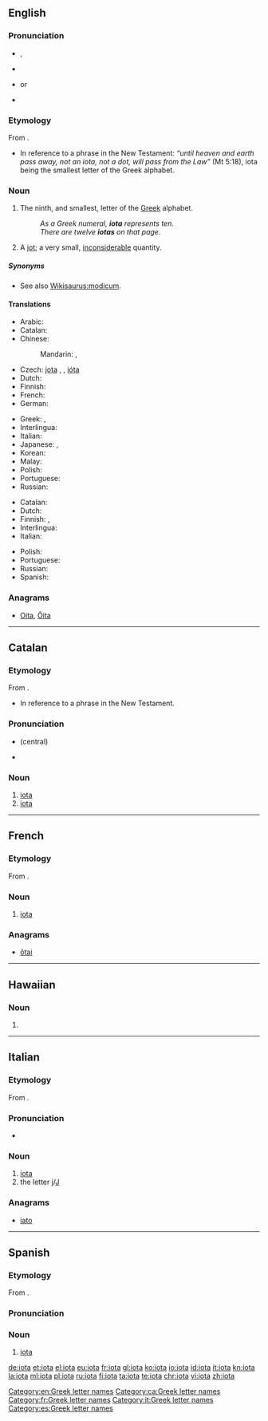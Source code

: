 {{also|Iota|IOTA}}
==English==
{{was wotd|2008|June|8}}
{{letter_disp2|theta|[[Image:Greek_uc_iota.png|20px]][[Image:Greek_lc_iota.png|18px]]|kappa|ἰῶτα|Ι|ι}}

===Pronunciation===
* {{a|UK}} {{IPA|/aɪˈəʊtə/}}, {{X-SAMPA|/aI"@U.t@/}}
* {{rhymes|əʊtə}}
* {{a|US}} {{IPA|/aɪˈoʊtə/}} or {{IPA|/ajˈowɾə/}}
* {{audio|en-us-iota.ogg|Audio (US)}}

===Etymology===
From {{etyl|grc|en}} {{term|ἰῶτα|tr=iōta|lang=grc|sc=polytonic}}.
* {{sense|jot}} In reference to a phrase in the New Testament: ''“until heaven and earth pass away, not an iota, not a dot, will pass from the Law”'' (Mt 5:18), iota being the smallest letter of the Greek alphabet.

===Noun===
{{en-noun}}

# The ninth, and smallest, letter of the [[Greek]] alphabet.
#: ''As a Greek numeral, '''iota''' represents ten.''
#: ''There are twelve '''iotas''' on that page.''
# A [[jot]]; a very small, [[inconsiderable]] quantity.

=====Synonyms=====
* {{sense|jot}} See also [[Wikisaurus:modicum]].

====Translations====
{{trans-top|Greek letter}}
* Arabic: {{t-|ar|إيوتا|f|tr='iyuutaa|sc=Arab}}
* Catalan: {{t-|ca|iota|f}}
* Chinese:
*: Mandarin: {{t|cmn|約塔|sc=Hani}}, {{t|cmn|约塔|tr=yāotǎ|sc=Hani}}
* Czech: [[jota]] {{f}}, {{t-|cs|iota|f}}, [[ióta]] {{f}}
* Dutch: {{t-|nl|jota|c}}
* Finnish: {{t+|fi|ioota}}
* French: {{t+|fr|iota|m}}
* German: {{t+|de|Jota|n}}
{{trans-mid}}
* Greek: {{t+|el|γιώτα|n|tr=gióta}}, {{t+|el|ιώτα|n|tr=ióta}}
* Interlingua: {{t-|ia|iota}}
* Italian: {{t+|it|iota}}
* Japanese: {{t-|ja|イオタ|tr=iota}}, {{t-|ja|イオータ|tr=iōta|sc=Jpan}}
* Korean: {{t+|ko|요타|tr=yota|sc=Kore}}
* Malay: {{t-|ms|iota}}
* Polish: {{t+|pl|jota|f}}
* Portuguese: {{t-|pt|iota|m}}
* Russian: {{t+|ru|йота|f|tr=jóta}}
{{trans-bottom}}

{{trans-top|small amount}}
* Catalan: {{t-|ca|iota|f}}
* Dutch: {{t-|nl|jota|c}}
* Finnish: {{t-|fi|hitunen}}, {{t-|fi|hiven}}
* Interlingua: {{t-|ia|iota}}
* Italian: {{t-|it|briciolo|m}}
{{trans-mid}}
* Polish: {{t+|pl|jota|f}}
* Portuguese: {{t+|pt|pingo|m}}
* Russian: {{t+|ru|йота|f|tr=jóta|sc=Cyrl}}
* Spanish: {{t+|es|poco}}
{{trans-bottom}}

===Anagrams===
* [[Oita#English|Oita]], [[Ōita#English|Ōita]]

[[Category:en:Greek letter names]]

----

==Catalan==
{{wikipedia|lang=ca}}

===Etymology===
From {{etyl|grc|ca}} {{term|ἰῶτα|tr=iōta|lang=grc|sc=polytonic}}.
* {{sense|jot}} In reference to a phrase in the New Testament.

===Pronunciation===
* {{a|Standard}} {{IPA|/ˈjo.tə/|lang=ca}} (central)
* {{hyphenation|io|ta}}

===Noun===
{{ca-noun|f}}

# [[#English|iota]] {{gloss|Greek letter}}
# [[#English|iota]] {{gloss|small amount}}

[[Category:ca:Greek letter names]]

----

==French==
{{wikipedia|lang=fr|Iota (lettre de l'alphabet grec)|Iota}}

===Etymology===
From {{etyl|grc|fr}} {{term|ἰῶτα|tr=iōta|lang=grc|sc=polytonic}}.

===Noun===
{{fr-noun|m|inv}}

# [[#English|iota]] {{gloss|Greek letter}}

===Anagrams===
* [[ôtai#French|ôtai]]

[[Category:fr:Greek letter names]]

----

==Hawaiian==

===Noun===
{{haw-noun}}

# {{Latn-def|haw|name|J|j}}

----

==Italian==
{{wikipedia|lang=it|Iota (lettera)|Iota}}

===Etymology===
From {{etyl|grc|it}} {{term|ἰῶτα|tr=iōta|lang=grc|sc=polytonic}}.

===Pronunciation===
* {{IPA|/ˈjɔːta/|lang=it}}

===Noun===
{{head|it|noun|g=m|g2=f|invariable}}

# [[#English|iota]] {{gloss|Greek letter}}
# the letter [[j]]/[[J]]

===Anagrams===
* [[iato#Italian|iato]]

[[Category:it:Greek letter names]]

----

==Spanish==
{{wikipedia|lang=es|Ι|Iota}}

===Etymology===
From {{etyl|grc|es}} {{term|ἰῶτα|tr=iōta|lang=grc|sc=polytonic}}.

===Pronunciation===
{{IPA|/ˈio.ta/, /ˈʝo.ta/|lang=es}}

===Noun===
{{es-noun|f}}

# [[#English|iota]] {{gloss|Greek letter}}

[[Category:es:Greek letter names]]

[[de:iota]]
[[et:iota]]
[[el:iota]]
[[eu:iota]]
[[fr:iota]]
[[gl:iota]]
[[ko:iota]]
[[io:iota]]
[[id:iota]]
[[it:iota]]
[[kn:iota]]
[[la:iota]]
[[ml:iota]]
[[pl:iota]]
[[ru:iota]]
[[fi:iota]]
[[ta:iota]]
[[te:iota]]
[[chr:iota]]
[[vi:iota]]
[[zh:iota]]